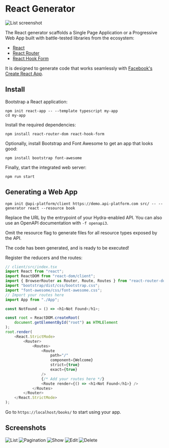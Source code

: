 # React Generator

![List screenshot](images/react/create-client-react-list.png)

The React generator scaffolds a Single Page Application or a Progressive Web App built with battle-tested libraries
from the ecosystem:

-   [React](https://reactjs.org/)
-   [React Router](https://reactrouter.com/)
-   [React Hook Form](https://react-hook-form.com/)

It is designed to generate code that works seamlessly with [Facebook's Create React App](https://create-react-app.dev/).

## Install

Bootstrap a React application:

```console
npm init react-app -- --template typescript my-app
cd my-app
```

Install the required dependencies:

```console
npm install react-router-dom react-hook-form
```

Optionally, install Bootstrap and Font Awesome to get an app that looks good:

```console
npm install bootstrap font-awesome
```

Finally, start the integrated web server:

```console
npm run start
```

## Generating a Web App

```console
npm init @api-platform/client https://demo.api-platform.com src/ -- --generator react --resource book
```

Replace the URL by the entrypoint of your Hydra-enabled API.
You can also use an OpenAPI documentation with `-f openapi3`.

Omit the resource flag to generate files for all resource types exposed by the API.

The code has been generated, and is ready to be executed!

Register the reducers and the routes:

```typescript
// client/src/index.tsx
import React from "react";
import ReactDOM from "react-dom/client";
import { BrowserRouter as Router, Route, Routes } from "react-router-dom";
import "bootstrap/dist/css/bootstrap.css";
import "font-awesome/css/font-awesome.css";
// Import your routes here
import App from "./App";

const NotFound = () => <h1>Not Found</h1>;

const root = ReactDOM.createRoot(
    document.getElementById("root") as HTMLElement
);
root.render(
    <React.StrictMode>
        <Router>
            <Routes>
                <Route
                    path="/"
                    component={Welcome}
                    strict={true}
                    exact={true}
                />
                {/* Add your routes here */}
                <Route render={() => <h1>Not Found</h1>} />
            </Routes>
        </Router>
    </React.StrictMode>
);
```

Go to `https://localhost/books/` to start using your app.

## Screenshots

![List](images/react/create-client-react-list.png)
![Pagination](images/react/create-client-react-list-pagination.png)
![Show](images/react/create-client-react-show.png)
![Edit](images/react/create-client-react-edit.png)
![Delete](images/react/create-client-react-delete.png)
